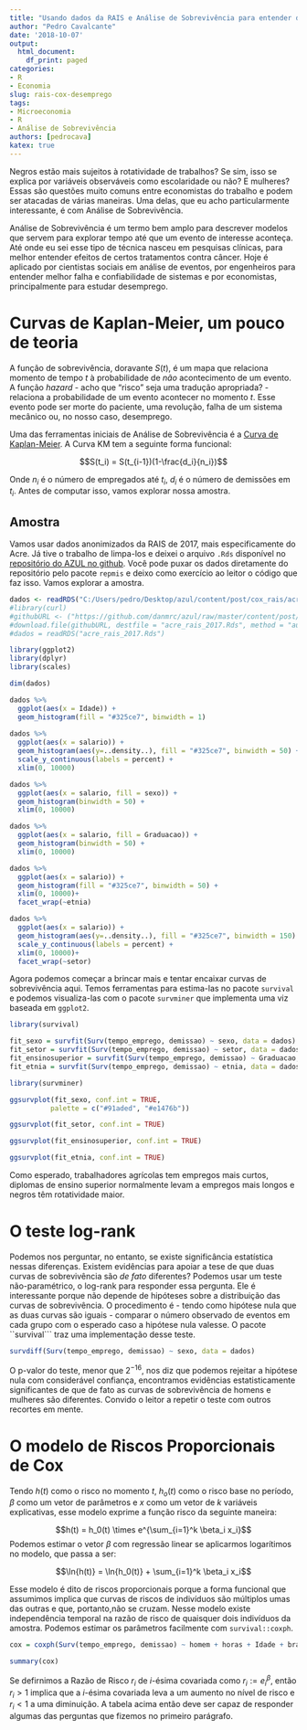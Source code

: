 ```yaml
---
title: "Usando dados da RAIS e Análise de Sobrevivência para entender desemprego"
author: "Pedro Cavalcante"
date: '2018-10-07'
output:
  html_document:
    df_print: paged
categories:
- R
- Economia
slug: rais-cox-desemprego
tags:
- Microeconomia
- R
- Análise de Sobrevivência
authors: [pedrocava]
katex: true
---
```

Negros estão mais sujeitos à rotatividade de trabalhos? Se sim, isso se explica por variáveis observáveis como escolaridade ou não? E mulheres? Essas são questões muito comuns entre economistas do trabalho e podem ser atacadas de várias maneiras. Uma delas, que eu acho particularmente interessante, é com Análise de Sobrevivência.

Análise de Sobrevivência é um termo bem amplo para descrever modelos que servem para explorar tempo até que um evento de interesse aconteça. Até onde eu sei esse tipo de técnica nasceu em pesquisas clínicas, para melhor entender efeitos de certos tratamentos contra câncer. Hoje é aplicado por cientistas sociais em análise de eventos, por engenheiros para entender melhor falha e confiabilidade de sistemas e por economistas, principalmente para estudar desemprego.

# Curvas de Kaplan-Meier, um pouco de teoria

A função de sobrevivência, doravante $S(t)$, é um mapa que relaciona momento de tempo $t$ à probabilidade de *não* acontecimento de um evento. A função _hazard_ - acho que "risco" seja uma tradução apropriada? - relaciona a probabilidade de um evento acontecer no momento $t$. Esse evento pode ser morte do paciente, uma revolução, falha de um sistema mecânico ou, no nosso caso, desemprego.

Uma das ferramentas iniciais de Análise de Sobrevivência é a [Curva de Kaplan-Meier](https://web.stanford.edu/~lutian/coursepdf/KMpaper.pdf). A Curva KM tem a seguinte forma funcional:

$$S(t_i) = S(t_{i-1})(1-\frac{d_i}{n_i})$$

Onde $n_i$ é o número de empregados até $t_i$, $d_i$ é o número de demissões em $t_i$. Antes de computar isso, vamos explorar nossa amostra.

## Amostra

Vamos usar dados anonimizados da RAIS de 2017, mais especificamente do Acre. Já tive o trabalho de limpa-los e deixei o arquivo ``.Rds`` disponível no [repositório do AZUL no github](https://github.com/danmrc/azul/tree/master/content/post/cox_rais). Você pode puxar os dados diretamente do repositório pelo pacote ``repmis`` e deixo como exercício ao leitor o código que faz isso. Vamos explorar a amostra.

```r
dados <- readRDS("C:/Users/pedro/Desktop/azul/content/post/cox_rais/acre_rais_2017.Rds")
#library(curl)
#githubURL <- ("https://github.com/danmrc/azul/raw/master/content/post/cox_rais/acre_rais_2017.Rds")
#download.file(githubURL, destfile = "acre_rais_2017.Rds", method = "auto")
#dados = readRDS("acre_rais_2017.Rds")

```

```r

library(ggplot2)
library(dplyr)
library(scales)

dim(dados)

dados %>%
  ggplot(aes(x = Idade)) +
  geom_histogram(fill = "#325ce7", binwidth = 1) 
  
dados %>%
  ggplot(aes(x = salario)) +
  geom_histogram(aes(y=..density..), fill = "#325ce7", binwidth = 50) +
  scale_y_continuous(labels = percent) +
  xlim(0, 10000)

dados %>%
  ggplot(aes(x = salario, fill = sexo)) +
  geom_histogram(binwidth = 50) +
  xlim(0, 10000)

dados %>%
  ggplot(aes(x = salario, fill = Graduacao)) +
  geom_histogram(binwidth = 50) +
  xlim(0, 10000)

dados %>%
  ggplot(aes(x = salario)) +
  geom_histogram(fill = "#325ce7", binwidth = 50) +
  xlim(0, 10000)+
  facet_wrap(~etnia)

dados %>%
  ggplot(aes(x = salario)) +
  geom_histogram(aes(y=..density..), fill = "#325ce7", binwidth = 150) +
  scale_y_continuous(labels = percent) +
  xlim(0, 10000)+
  facet_wrap(~setor)

```

Agora podemos começar a brincar mais e tentar encaixar curvas de sobrevivência aqui. Temos ferramentas para estima-las no pacote ``survival`` e podemos visualiza-las com o pacote ``survminer`` que implementa uma viz baseada em ``ggplot2``.


```r
library(survival)

fit_sexo = survfit(Surv(tempo_emprego, demissao) ~ sexo, data = dados)
fit_setor = survfit(Surv(tempo_emprego, demissao) ~ setor, data = dados)
fit_ensinosuperior = survfit(Surv(tempo_emprego, demissao) ~ Graduacao, data = dados)
fit_etnia = survfit(Surv(tempo_emprego, demissao) ~ etnia, data = dados)

library(survminer)

ggsurvplot(fit_sexo, conf.int = TRUE,
          palette = c("#91aded", "#e1476b"))

ggsurvplot(fit_setor, conf.int = TRUE)

ggsurvplot(fit_ensinosuperior, conf.int = TRUE)

ggsurvplot(fit_etnia, conf.int = TRUE)

```

Como esperado, trabalhadores agrícolas tem empregos mais curtos, diplomas de ensino superior normalmente levam a empregos mais longos e negros têm rotatividade maior.

# O teste log-rank

Podemos nos perguntar, no entanto, se existe significância estatística nessas diferenças. Existem evidências para apoiar a tese de que duas curvas de sobrevivência são _de fato_ diferentes? Podemos usar um teste não-paramétrico, o log-rank para responder essa pergunta. Ele é interessante porque não depende de hipóteses sobre a distribuição das curvas de sobrevivência. O procedimento é - tendo como hipótese nula que as duas curvas são iguais - comparar o número observado de eventos em cada grupo com o esperado caso a hipótese nula valesse. O pacote ``survival``` traz uma implementação desse teste. 

````r
survdiff(Surv(tempo_emprego, demissao) ~ sexo, data = dados)
````

O p-valor do teste, menor que $2^{-16}$, nos diz que podemos rejeitar a hipótese nula com considerável confiança, encontramos evidências estatisticamente significantes de que de fato as curvas de sobrevivência de homens e mulheres são diferentes. Convido o leitor a repetir o teste com outros recortes em mente.

# O modelo de Riscos Proporcionais de Cox

Tendo $h(t)$ como o risco no momento $t$, $h_o(t)$ como o risco base no período, $\beta$ como um vetor de parâmetros e $x$ como um vetor de $k$ variáveis explicativas, esse modelo exprime a função risco da seguinte maneira:

$$h(t) = h_0(t) \times e^{\sum_{i=1}^k \beta_i x_i}$$
Podemos estimar o vetor $\beta$ com regressão linear se aplicarmos logarítimos no modelo, que passa a ser:

$$\ln{h(t)} = \ln{h_0(t)} + \sum_{i=1}^k \beta_i x_i$$

Esse modelo é dito de riscos proporcionais porque a forma funcional que assumimos implica que curvas de riscos de indivíduos são múltiplos umas das outras e que, portanto,não se cruzam. Nesse modelo existe independência temporal na razão de risco de quaisquer dois indivíduos da amostra. Podemos estimar os parâmetros facilmente com ```survival::coxph```.

````r
cox = coxph(Surv(tempo_emprego, demissao) ~ homem + horas + Idade + branco + negro + industria + agricultura + CNPJ + firma_grande + servicos + salario , data = dados)

summary(cox)

````

Se defirnimos a Razão de Risco $r_i$ de $i$-ésima covariada como $r_i := e^\beta_i$, então $r_i > 1$ implica que a $i$-ésima covariada leva a um aumento no nível de risco e $r_i < 1$ a uma diminuição. A tabela acima então deve ser capaz de responder algumas das perguntas que fizemos no primeiro parágrafo.








